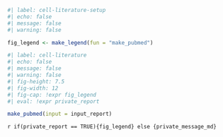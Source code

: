 
```r
#| label: cell-literature-setup
#| echo: false
#| message: false
#| warning: false

fig_legend <- make_legend(fun = "make_pubmed")
```

```r
#| label: cell-literature
#| echo: false
#| message: false
#| warning: false
#| fig-height: 7.5
#| fig-width: 12
#| fig-cap: !expr fig_legend
#| eval: !expr private_report

make_pubmed(input = input_report)
```

`r if(private_report == TRUE){fig_legend} else {private_message_md}`
